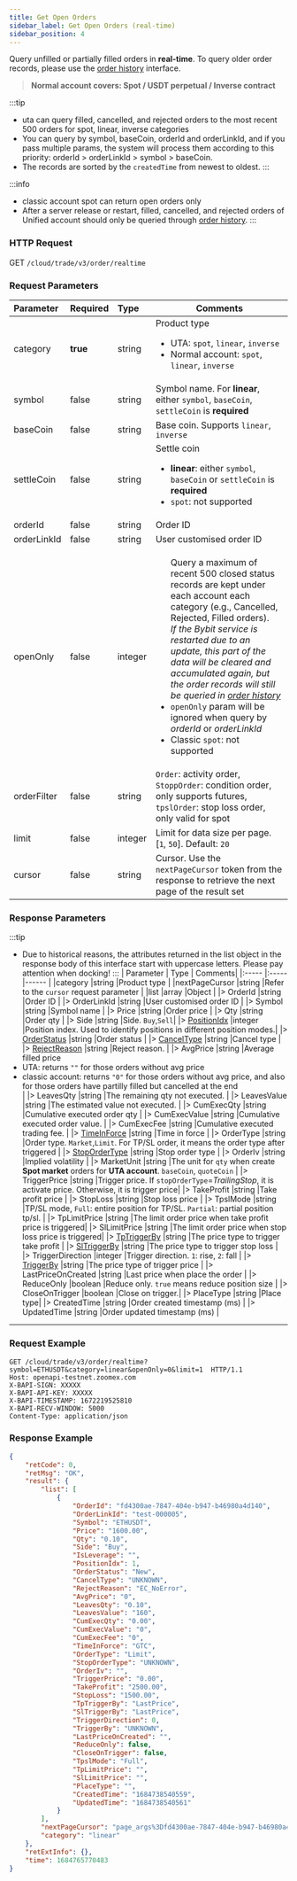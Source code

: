 ```yaml
---
title: Get Open Orders
sidebar_label: Get Open Orders (real-time)
sidebar_position: 4
---
```

Query unfilled or partially filled orders in **real-time**. To query older order records, please use the [order history](order-list#) interface.
> **Normal account covers:  Spot / USDT perpetual / Inverse contract**

:::tip
- uta can query filled, cancelled, and rejected orders to the most recent 500 orders for spot, linear, inverse categories
- You can query by symbol, baseCoin, orderId and orderLinkId, and if you pass multiple params, the system will process them according to this priority: orderId > orderLinkId > symbol > baseCoin.
- The records are sorted by the `createdTime` from newest to oldest.
:::

:::info
* classic account spot can return open orders only
* After a server release or restart, filled, cancelled, and rejected orders of Unified account should only be queried through [order history](order-list#).
:::

### HTTP Request
GET `/cloud/trade/v3/order/realtime`

### Request Parameters
| Parameter | Required | Type | Comments|
|:----- |:-------|:-----|------ |
|category |**true** |string |Product type <ul><li>UTA: `spot`, `linear`, `inverse` </li><li>Normal account: `spot`, `linear`, `inverse`</li></ul>|
|symbol |false |string |Symbol name. For **linear**, either `symbol`, `baseCoin`, `settleCoin` is **required** |
|baseCoin |false |string |Base coin. Supports `linear`, `inverse`|
|settleCoin |false |string |Settle coin <ul><li><b>linear</b>: either `symbol`, `baseCoin` or `settleCoin` is **required**</li><li>`spot`: not supported</li></ul> |
|orderId |false |string |Order ID |
|orderLinkId |false |string |User customised order ID |
|openOnly |false |integer |<ul>Query a maximum of recent 500 closed status records are kept under each account each category (e.g., Cancelled, Rejected, Filled orders).<br/><i>If the Bybit service is restarted due to an update, this part of the data will be cleared and accumulated again, but the order records will still be queried in [order history](order-list#)</i><li>`openOnly` param will be ignored when query by _orderId_ or _orderLinkId_</li><li>Classic `spot`: not supported</li></ul>|
|orderFilter |false |string|`Order`: activity order, `StoppOrder`: condition order, only supports futures, `tpslOrder`: stop loss order, only valid for spot|
|limit |false |integer |Limit for data size per page. [`1`, `50`]. Default: `20`|
|cursor |false |string |Cursor. Use the `nextPageCursor` token from the response to retrieve the next page of the result set|

### Response Parameters
:::tip
- Due to historical reasons, the attributes returned in the list object in the response body of this interface start with uppercase letters. Please pay attention when docking!
:::
| Parameter | Type | Comments|
|:----- |:-----|------ |
|category |string |Product type |
|nextPageCursor |string |Refer to the `cursor` request parameter |
|list |array |Object |
|> OrderId  |string |Order ID |
|> OrderLinkId |string |User customised order ID |
|> Symbol |string |Symbol name |
|> Price |string |Order price |
|> Qty |string |Order qty |
|> Side |string |Side. `Buy`,`Sell`|
|> [PositionIdx](../enum#positionidx) |integer |Position index. Used to identify positions in different position modes.|
|> [OrderStatus](../enum#orderstatus) |string |Order status |
|> [CancelType](../enum#canceltype) |string |Cancel type |
|> [RejectReason](../enum#rejectreason) |string |Reject reason. |
|> AvgPrice |string |Average filled price <li>UTA: returns `""` for those orders without avg price</li><li>classic account: returns `"0"` for those orders without avg price, and also for those orders have partilly filled but cancelled at the end</li> |
|> LeavesQty |string |The remaining qty not executed. |
|> LeavesValue |string |The estimated value not executed. |
|> CumExecQty |string |Cumulative executed order qty |
|> CumExecValue |string |Cumulative executed order value. |
|> CumExecFee |string |Cumulative executed trading fee. |
|> [TimeInForce](../enum#timeinforce) |string |Time in force |
|> OrderType |string |Order type. `Market`,`Limit`. For TP/SL order, it means the order type after triggered |
|> [StopOrderType](../enum#stopordertype) |string |Stop order type |
|> OrderIv |string |Implied volatility |
|> MarketUnit |string |The unit for `qty` when create **Spot market** orders for **UTA account**. `baseCoin`, `quoteCoin` |
|> TriggerPrice |string |Trigger price. If `stopOrderType`=_TrailingStop_, it is activate price. Otherwise, it is trigger price|
|> TakeProfit |string |Take profit price |
|> StopLoss |string |Stop loss price |
|> TpslMode |string |TP/SL mode, `Full`: entire position for TP/SL. `Partial`: partial position tp/sl. |
|> TpLimitPrice |string |The limit order price when take profit price is triggered|
|> SlLimitPrice |string |The limit order price when stop loss price is triggered|
|> [TpTriggerBy](../enum#triggerby) |string |The price type to trigger take profit |
|> [SlTriggerBy](../enum#triggerby) |string |The price type to trigger stop loss |
|> TriggerDirection |integer |Trigger direction. `1`: rise, `2`: fall |
|> [TriggerBy](../enum#triggerby) |string |The price type of trigger price |
|> LastPriceOnCreated |string |Last price when place the order |
|> ReduceOnly |boolean |Reduce only. `true` means reduce position size |
|> CloseOnTrigger |boolean |Close on trigger.|
|> PlaceType |string |Place type|
|> CreatedTime |string |Order created timestamp (ms) |
|> UpdatedTime |string |Order updated timestamp (ms) |

---

### Request Example

```shell
GET /cloud/trade/v3/order/realtime?symbol=ETHUSDT&category=linear&openOnly=0&limit=1  HTTP/1.1
Host: openapi-testnet.zoomex.com
X-BAPI-SIGN: XXXXX
X-BAPI-API-KEY: XXXXX
X-BAPI-TIMESTAMP: 1672219525810
X-BAPI-RECV-WINDOW: 5000
Content-Type: application/json
```

### Response Example

```json
{
    "retCode": 0,
    "retMsg": "OK",
    "result": {
        "list": [
            {
                "OrderId": "fd4300ae-7847-404e-b947-b46980a4d140",
                "OrderLinkId": "test-000005",
                "Symbol": "ETHUSDT",
                "Price": "1600.00",
                "Qty": "0.10",
                "Side": "Buy",
                "IsLeverage": "",
                "PositionIdx": 1,
                "OrderStatus": "New",
                "CancelType": "UNKNOWN",
                "RejectReason": "EC_NoError",
                "AvgPrice": "0",
                "LeavesQty": "0.10",
                "LeavesValue": "160",
                "CumExecQty": "0.00",
                "CumExecValue": "0",
                "CumExecFee": "0",
                "TimeInForce": "GTC",
                "OrderType": "Limit",
                "StopOrderType": "UNKNOWN",
                "OrderIv": "",
                "TriggerPrice": "0.00",
                "TakeProfit": "2500.00",
                "StopLoss": "1500.00",
                "TpTriggerBy": "LastPrice",
                "SlTriggerBy": "LastPrice",
                "TriggerDirection": 0,
                "TriggerBy": "UNKNOWN",
                "LastPriceOnCreated": "",
                "ReduceOnly": false,
                "CloseOnTrigger": false,
                "TpslMode": "Full",
                "TpLimitPrice": "",
                "SlLimitPrice": "",
                "PlaceType": "",
                "CreatedTime": "1684738540559",
                "UpdatedTime": "1684738540561"
            }
        ],
        "nextPageCursor": "page_args%3Dfd4300ae-7847-404e-b947-b46980a4d140%26symbol%3D6%26",
        "category": "linear"
    },
    "retExtInfo": {},
    "time": 1684765770483
}
```
